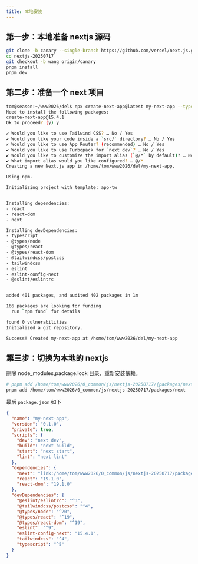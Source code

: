 ```yaml
---
title: 本地安装
---
```


## 第一步：本地准备 nextjs 源码

```bash
git clone -b canary --single-branch https://github.com/vercel/next.js.git nextjs-20250717
cd nextjs-20250717
git checkout -b wang origin/canary
pnpm install
pnpm dev
```

## 第二步：准备一个 next 项目

```bash
tom@season:~/www2026/del$ npx create-next-app@latest my-next-app --typescript --eslint
Need to install the following packages:
create-next-app@15.4.1
Ok to proceed? (y) y

✔ Would you like to use Tailwind CSS? … No / Yes
✔ Would you like your code inside a `src/` directory? … No / Yes
✔ Would you like to use App Router? (recommended) … No / Yes
✔ Would you like to use Turbopack for `next dev`? … No / Yes
✔ Would you like to customize the import alias (`@/*` by default)? … No / Yes
✔ What import alias would you like configured? … @/*
Creating a new Next.js app in /home/tom/www2026/del/my-next-app.

Using npm.

Initializing project with template: app-tw


Installing dependencies:
- react
- react-dom
- next

Installing devDependencies:
- typescript
- @types/node
- @types/react
- @types/react-dom
- @tailwindcss/postcss
- tailwindcss
- eslint
- eslint-config-next
- @eslint/eslintrc


added 401 packages, and audited 402 packages in 1m

166 packages are looking for funding
  run `npm fund` for details

found 0 vulnerabilities
Initialized a git repository.

Success! Created my-next-app at /home/tom/www2026/del/my-next-app
```

## 第三步：切换为本地的 nextjs

删除 node_modules,package.lock 目录，重新安装依赖。

```bash
# pnpm add /home/tom/www2026/0_common/js/nextjs-20250717/{packages/next,node_modules/{react,react-dom}}
pnpm add /home/tom/www2026/0_common/js/nextjs-20250717/packages/next
```

最后 `package.json` 如下

```json
{
  "name": "my-next-app",
  "version": "0.1.0",
  "private": true,
  "scripts": {
    "dev": "next dev",
    "build": "next build",
    "start": "next start",
    "lint": "next lint"
  },
  "dependencies": {
    "next": "link:/home/tom/www2026/0_common/js/nextjs-20250717/packages/next",
    "react": "19.1.0",
    "react-dom": "19.1.0"
  },
  "devDependencies": {
    "@eslint/eslintrc": "^3",
    "@tailwindcss/postcss": "^4",
    "@types/node": "^20",
    "@types/react": "^19",
    "@types/react-dom": "^19",
    "eslint": "^9",
    "eslint-config-next": "15.4.1",
    "tailwindcss": "^4",
    "typescript": "^5"
  }
}
```

